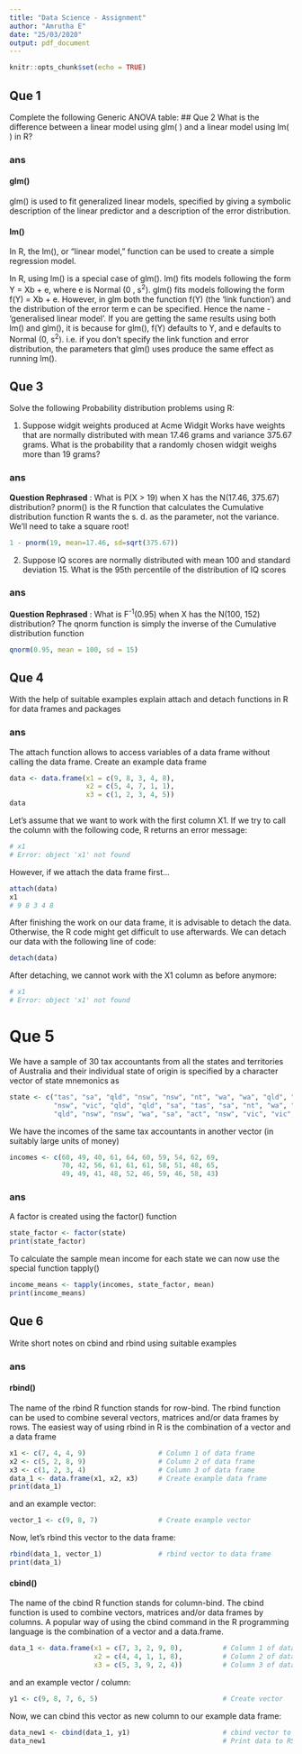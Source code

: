 ```yaml
---
title: "Data Science - Assignment"
author: "Amrutha E"
date: "25/03/2020"
output: pdf_document
---
```


```r
knitr::opts_chunk$set(echo = TRUE)
```


## Que 1
Complete the following Generic ANOVA table:
## Que 2
What     is the difference between a linear model using glm( ) and a linear model using lm( ) in R?

### ans

#### glm()
glm() is used to fit generalized linear models, specified by giving a symbolic description of the linear predictor and a description of the error distribution.

#### lm()
In R, the lm(), or “linear model,” function can be used to create a simple regression model.  


In R, using lm() is a special case of glm().
lm() fits models following the form Y = Xb + e, where e is Normal (0 , s^2^).
glm() fits models following the form f(Y) = Xb + e. However, in glm both the function f(Y) (the 'link function') and the distribution of the error term e can be specified. Hence the name - 'generalised linear model'.
If you are getting the same results using both lm() and glm(), it is because for glm(), f(Y) defaults to Y, and e defaults to Normal (0, s^2^). i.e. if you don't specify the link function and error distribution, the parameters that glm() uses produce the same effect as running lm().

## Que 3
Solve the following Probability distribution problems using R:

1. Suppose widgit weights produced at Acme Widgit Works have weights that are normally distributed with mean 17.46 grams and variance 375.67 grams. What is the probability that a randomly chosen widgit weighs more than 19 grams?

### ans
**Question Rephrased** : What is P(X > 19) when X has the N(17.46, 375.67) distribution? 
pnorm() is the R function that calculates the Cumulative distribution function
R wants the s. d. as the parameter, not the variance. We'll need to take a square root! 
```r
1 - pnorm(19, mean=17.46, sd=sqrt(375.67))
```


2. Suppose IQ scores are normally distributed with mean 100 and standard deviation 15. What is the 95th percentile of the distribution of IQ scores

### ans
**Question Rephrased** : What is F^-1^(0.95) when X has the N(100, 152) distribution? 
The qnorm function is simply the inverse of the Cumulative distribution function
```r
qnorm(0.95, mean = 100, sd = 15)
```

## Que 4
With     the help of suitable examples explain attach and detach     functions in R for data frames and packages

### ans
The attach function allows to access variables of a data frame without calling the data frame.
Create an example data frame
```r
data <- data.frame(x1 = c(9, 8, 3, 4, 8),         
                   x2 = c(5, 4, 7, 1, 1),
                   x3 = c(1, 2, 3, 4, 5))
data                                              
```
Let’s assume that we want to work with the first column X1. If we try to call the column with the following code, R returns an error message:
```r
# x1
# Error: object 'x1' not found
```
However, if we attach the data frame first…
```r
attach(data) 
x1  
# 9 8 3 4 8
```
After finishing the work on our data frame, it is advisable to detach the data. Otherwise, the R code might get difficult to use afterwards.
We can detach our data with the following line of code:
```r
detach(data)
```
After detaching, we cannot work with the X1 column as before anymore:
```r
# x1 
# Error: object 'x1' not found
```

# Que 5
We have a sample of 30 tax accountants from all the states and territories of Australia and their individual state of origin is specified by a character vector of state mnemonics as   
```r
state <- c("tas", "sa", "qld", "nsw", "nsw", "nt", "wa", "wa", "qld", "vic", 
           "nsw", "vic", "qld", "qld", "sa", "tas", "sa", "nt", "wa", "vic", 
           "qld", "nsw", "nsw", "wa", "sa", "act", "nsw", "vic", "vic", "act")
```
We have the incomes of the same tax accountants in another vector (in suitably large units of money)
```r
incomes <- c(60, 49, 40, 61, 64, 60, 59, 54, 62, 69, 
             70, 42, 56, 61, 61, 61, 58, 51, 48, 65, 
             49, 49, 41, 48, 52, 46, 59, 46, 58, 43)
```
### ans
A factor is created using the factor() function
```r
state_factor <- factor(state)
print(state_factor)
```
To  calculate  the  sample  mean  income  for  each  state  we  can  now  use  the  special function tapply()
```r
income_means <- tapply(incomes, state_factor, mean)
print(income_means)
```


## Que 6
Write short notes on cbind and rbind using suitable examples

### ans

#### rbind()
The name of the rbind R function stands for row-bind. The rbind function can be used to combine several vectors, matrices and/or data frames by rows.
The easiest way of using rbind in R is the combination of a vector and a data frame
```r
x1 <- c(7, 4, 4, 9)                  # Column 1 of data frame
x2 <- c(5, 2, 8, 9)                  # Column 2 of data frame
x3 <- c(1, 2, 3, 4)                  # Column 3 of data frame
data_1 <- data.frame(x1, x2, x3)     # Create example data frame
print(data_1)
```
and an example vector:
```r
vector_1 <- c(9, 8, 7)               # Create example vector
```
Now, let’s rbind this vector to the data frame:
```r
rbind(data_1, vector_1)              # rbind vector to data frame
print(data_1)
```

#### cbind()
The name of the cbind R function stands for column-bind. The cbind function is used to combine vectors, matrices and/or data frames by columns.
A popular way of using the cbind command in the R programming language is the combination of a vector and a data.frame. 
```r
data_1 <- data.frame(x1 = c(7, 3, 2, 9, 0),          # Column 1 of data frame
                     x2 = c(4, 4, 1, 1, 8),          # Column 2 of data frame
                     x3 = c(5, 3, 9, 2, 4))          # Column 3 of data frame
```
and an example vector / column:
```r
y1 <- c(9, 8, 7, 6, 5)                               # Create vector
```
Now, we can cbind this vector as new column to our example data frame:
```r
data_new1 <- cbind(data_1, y1)                       # cbind vector to data frame
data_new1                                            # Print data to RStudio console
```

